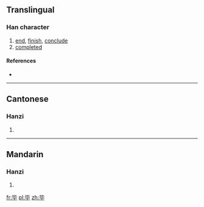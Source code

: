 {{also|畢}}
==Translingual==

===Han character===
{{Han char|rn=81|rad=比|as=02|sn=6|four=|canj=心心十 (PPJ)}}

# [[end]], [[finish]], [[conclude]]
# [[completed]]

====References====
* {{Han ref|kx=0590.091|hdz=21417.010|uh=6BD5|ud=27605}}

----

==Cantonese==

===Hanzi===
{{yue-hanzi|jyut=|y=bat1|tra=畢}}

# {{defn|Cantonese|sort=比02}}

----

==Mandarin==

===Hanzi===
{{cmn-hanzi|tra=畢|pin=[[bì]] ([[bi4]]), [[mào]] ([[mao4]])|wg=pi<sup>4</sup>, mao<sup>4</sup>}}

# {{defn|Mandarin|sort=比02}}

[[fr:毕]]
[[pl:毕]]
[[zh:毕]]